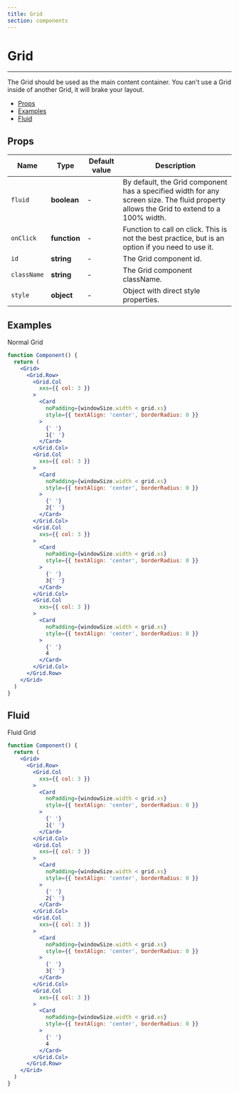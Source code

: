 ```yaml
---
title: Grid
section: components
---
```



# Grid

---

The Grid should be used as the main content container. You can't use a Grid inside of another Grid, it will brake your layout.

- [Props](#Props)
- [Examples](#Examples)
- [Fluid](#Fluid)

## Props

| Name        | Type          | Default value | Description                                                                                                                             |
| ----------- | ------------- | ------------- | --------------------------------------------------------------------------------------------------------------------------------------- |
| `fluid`     | **boolean**   | -             | By default, the Grid component has a specified width for any screen size. The fluid property allows the Grid to extend to a 100% width.	|
| `onClick`   | **function**  | -             | Function to call on click. This is not the best practice, but is an option if you need to use it.	                                      |
| `id`        | **string**    | -             | The Grid component id.                                                                                                                  |
| `className` | **string**    | -             | The Grid component className.                                                                                                           |
| `style`     | **object**    | -             | Object with direct style properties.                                                                                                    |

## Examples

Normal Grid

<Demo title="Grid" background={colors.bgGrey}>
  <Grid />
</Demo>

```jsx
function Component() {
  return (
    <Grid>
      <Grid.Row>
        <Grid.Col
          xxs={{ col: 3 }}
        >
          <Card
            noPadding={windowSize.width < grid.xs}
            style={{ textAlign: 'center', borderRadius: 0 }}
          >
            {' '}
            1{' '}
          </Card>
        </Grid.Col>
        <Grid.Col
          xxs={{ col: 3 }}
        >
          <Card
            noPadding={windowSize.width < grid.xs}
            style={{ textAlign: 'center', borderRadius: 0 }}
          >
            {' '}
            2{' '}
          </Card>
        </Grid.Col>
        <Grid.Col
          xxs={{ col: 3 }}
        >
          <Card
            noPadding={windowSize.width < grid.xs}
            style={{ textAlign: 'center', borderRadius: 0 }}
          >
            {' '}
            3{' '}
          </Card>
        </Grid.Col>
        <Grid.Col
          xxs={{ col: 3 }}
        >
          <Card
            noPadding={windowSize.width < grid.xs}
            style={{ textAlign: 'center', borderRadius: 0 }}
          >
            {' '}
            4
          </Card>
        </Grid.Col>
      </Grid.Row>
    </Grid>
  )
}
```

## Fluid

Fluid Grid

<Demo title="Fluid Grid" background={colors.bgGrey}>
  <Grid fluid/>
</Demo>

```jsx
function Component() {
  return (
    <Grid>
      <Grid.Row>
        <Grid.Col
          xxs={{ col: 3 }}
        >
          <Card
            noPadding={windowSize.width < grid.xs}
            style={{ textAlign: 'center', borderRadius: 0 }}
          >
            {' '}
            1{' '}
          </Card>
        </Grid.Col>
        <Grid.Col
          xxs={{ col: 3 }}
        >
          <Card
            noPadding={windowSize.width < grid.xs}
            style={{ textAlign: 'center', borderRadius: 0 }}
          >
            {' '}
            2{' '}
          </Card>
        </Grid.Col>
        <Grid.Col
          xxs={{ col: 3 }}
        >
          <Card
            noPadding={windowSize.width < grid.xs}
            style={{ textAlign: 'center', borderRadius: 0 }}
          >
            {' '}
            3{' '}
          </Card>
        </Grid.Col>
        <Grid.Col
          xxs={{ col: 3 }}
        >
          <Card
            noPadding={windowSize.width < grid.xs}
            style={{ textAlign: 'center', borderRadius: 0 }}
          >
            {' '}
            4
          </Card>
        </Grid.Col>
      </Grid.Row>
    </Grid>
  )
}
```